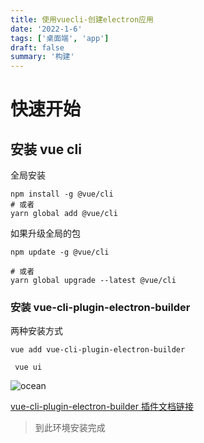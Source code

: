 ```yaml
---
title: 使用vuecli-创建electron应用
date: '2022-1-6'
tags: ['桌面端', 'app']
draft: false
summary: '构建'
---
```


<TOCInline toc={props.toc} exclude="Overview" asDisclosure />

# 快速开始

## 安装 vue cli

全局安装

```sh:
npm install -g @vue/cli
# 或者
yarn global add @vue/cli
```

如果升级全局的包

```sh:
npm update -g @vue/cli

# 或者
yarn global upgrade --latest @vue/cli
```

### 安装 vue-cli-plugin-electron-builder

两种安装方式

```sh:1.通过 shell 命令
vue add vue-cli-plugin-electron-builder
```

```sh:2.通过可视化界面
 vue ui
```

<Image alt="ocean" src="/static/images/blog/vue-ui.png" width={1000} height={400} />

[vue-cli-plugin-electron-builder 插件文档链接](https://nklayman.github.io/vue-cli-plugin-electron-builder/)

> 到此环境安装完成

